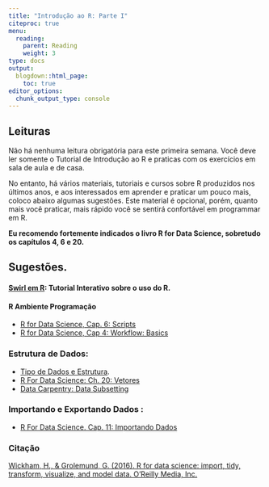 ```yaml
---
title: "Introdução ao R: Parte I"
citeproc: true
menu: 
  reading:
    parent: Reading
    weight: 3
type: docs
output:
  blogdown::html_page:
    toc: true
editor_options: 
  chunk_output_type: console
---
```


## Leituras

Não há nenhuma leitura obrigatória para este primeira semana. Você deve  ler somente o Tutorial de Introdução ao R e praticas com os exercícios em sala de aula e de casa. 

No entanto, há vários materiais, tutoriais e cursos sobre R produzidos nos últimos anos, e aos interessados em aprender e praticar um pouco mais, coloco abaixo algumas sugestões. Este material é opcional, porém, quanto mais você praticar, mais rápido você se sentirá confortável em programmar em R. 

**Eu recomendo fortemente indicados o livro R for Data Science, sobretudo os  capítulos 4, 6 e 20.**

## Sugestões. 

#### [Swirl em R](https://swirlstats.com/): Tutorial Interativo sobre o uso do R. 

#### R Ambiente Programação
      
- [R for Data Science, Cap. 6: Scripts](https://r4ds.had.co.nz/workflow-scripts.html) 
- [R for Data Science, Cap 4: Workflow: Basics](https://r4ds.had.co.nz/workflow-basics.html) 
      
### Estrutura de Dados:

- [Tipo de Dados e Estrutura](https://swcarpentry.github.io/r-novice-inflammation/13-supp-data-structures/index.html). 
- [R For Data Science: Ch. 20: Vetores](https://r4ds.had.co.nz/vectors.html)
- [Data Carpentry: Data Subsetting](https://swcarpentry.github.io/r-novice-gapminder/06-data-subsetting/index.html) 
    
### Importando e Exportando Dados : 
- [R For Data Science.  Cap. 11: Importando Dados](https://r4ds.had.co.nz/data-import.html)

### Citação

[Wickham, H., & Grolemund, G. (2016). R for data science: import, tidy, transform, visualize, and model data. O’Reilly Media, Inc.](https://r4ds.had.co.nz/) 
